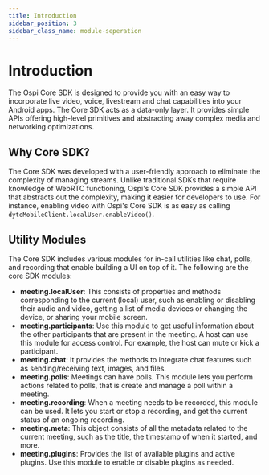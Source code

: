```yaml
---
title: Introduction
sidebar_position: 3
sidebar_class_name: module-seperation
---
```



# Introduction

The Ospi Core SDK is designed to provide you with an easy way to incorporate live video, voice, livestream and chat capabilities into your Android apps. The Core SDK acts as a data-only layer. It provides simple APIs offering high-level primitives and abstracting away complex media and networking optimizations.

## Why Core SDK?

The Core SDK was developed with a user-friendly approach to eliminate the complexity of managing streams. Unlike traditional
SDKs that require knowledge of WebRTC functioning, Ospi's Core SDK provides a simple API that abstracts out the complexity,
making it easier for developers to use. For instance, enabling video with Ospi's Core SDK is as easy as calling
`dyteMobileClient.localUser.enableVideo()`.

## Utility Modules

The Core SDK includes various modules for in-call utilities like chat, polls, and recording that enable building a UI on top of
it. The following are the core SDK modules:

- **meeting.localUser**: This consists of properties and methods corresponding to the current (local) user, such as enabling or disabling their audio and video, getting a list of media devices or changing the device, or sharing your mobile screen.
- **meeting.participants**: Use this module to get useful information about the other participants that are present in the meeting. A host can use this module for access control. For example, the host can mute or kick a participant.
- **meeting.chat**: It provides the methods to integrate chat features such as sending/receiving text, images, and files.
- **meeting.polls**: Meetings can have polls. This module lets you perform actions related to polls, that is create and manage
  a poll within a meeting.
- **meeting.recording**: When a meeting needs to be recorded, this module can be used. It lets you start or stop a recording,
  and get the current status of an ongoing recording.
- **meeting.meta**: This object consists of all the metadata related to the current meeting, such as the title, the timestamp
  of when it started, and more.
- **meeting.plugins**: Provides the list of available plugins and active plugins. Use this module to enable or disable plugins as needed.

<head>
  <title>Flutter Core Introduction</title>
</head>
